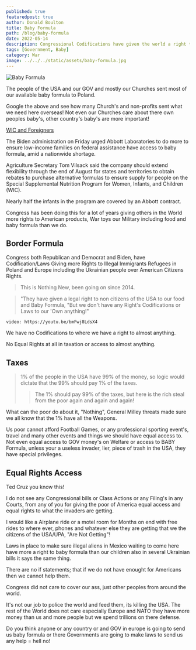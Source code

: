 ```yaml
---
published: true
featuredpost: true
author: Donald Boulton
title: Baby Formula
path: /blog/baby-formula
date: 2022-05-14
description: Congressional Codifications have given the world a right to our Baby Formula and food where there is no codifications for USA citizens to have a right to USA goods and services.
tags: [Government, Baby]
category: War
image: ../../../static/assets/baby-formula.jpg
---
```


![Baby Formula](../../../static/assets/baby-formula.jpg)

The people of the USA and our GOV and mostly our Churches sent most of our available baby formula to Poland.

Google the above and see how many Church's and non-profits sent what we need here overseas! Not even our Churches care about there own peoples baby's, other country's baby's are more important!

[WIC and Foreigners](https://www.wsj.com/articles/who-made-the-baby-formula-shortage-biden-administration-abbott-tariffs-nestle-11652480538)

The Biden administration on Friday urged Abbott Laboratories to do more to ensure low-income families on federal assistance have access to baby formula, amid a nationwide shortage.

Agriculture Secretary Tom Vilsack said the company should extend flexibility through the end of August for states and territories to obtain rebates to purchase alternative formulas to ensure supply for people on the Special Supplemental Nutrition Program for Women, Infants, and Children (WIC).

Nearly half the infants in the program are covered by an Abbott contract.

Congress has been doing this for a lot of years giving others in the World more rights to American products, War toys our Military including food and baby formula than we do.

## Border Formula

Congress both Republican and Democrat and Biden, have Codification/Laws Giving more Rights to Illegal Immigrants Refugees in Poland and Europe including the Ukrainian people over American Citizens Rights.

> This is Nothing New, been going on since 2014.

> "They have given a legal right to non citizens of the USA to our food and Baby Formula, "But we don't have any Right's Codifications or Laws to our 'Own anything!"

`video: https://youtu.be/bmFwj8LdsX4`

We have no Codifications to where we have a right to almost anything.

No Equal Rights at all in taxation or access to almost anything.

## Taxes

> 1% of the people in the USA have 99% of the money, so logic would dictate that the 99% should pay 1% of the taxes.
>
> > The 1% should pay 99% of the taxes, but here is the rich steal from the poor again and again and again!

What can the poor do about it, "Nothing", General Milley threats made sure we all know that the 1% have all the Weapons.

Us poor cannot afford Football Games, or any professional sporting event's, travel and many other events and things we should have equal access to. Not even equal access to GOV money's on Welfare or access to BABY Formula, unless your a useless invader, lier, piece of trash in the USA, they have special privileges.

## Equal Rights Access

Ted Cruz you know this! 

I do not see any Congressional bills or Class Actions or any Filing's in any Courts, from any of you for giving the poor of America equal access and equal rights to what the invaders are getting. 

I would like a Airplane ride or a motel room for Months on end with free rides to where ever, phones and whatever else they are getting that we the citizens of the USA/UPA, "Are Not Getting"!

Laws in place to make sure illegal aliens in Mexico waiting to come here have more a right to baby formula than our children also in several Ukrainian bills it says the same thing.

There are no if statements; that if we do not have enought for Americans then we cannot help them.

Congress did not care to cover our ass, just other peoples from around the world.

It's not our job to police the world and feed them, its killing the USA. The rest of the World does not care especially Europe and NATO they have more money than us and more people but we spend trillions on there defense.

Do you think anyone or any country or and GOV in europe is going to send us baby formula or there Governments are going to make laws to send us any help = hell no!
